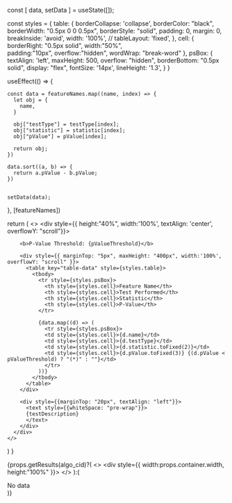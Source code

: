 


  const [ data, setData ] = useState([]);

  const styles = {
    table: {
      borderCollapse: 'collapse',
      borderColor: "black",
      borderWidth: "0.5px 0 0 0.5px",
      borderStyle: "solid",
      padding: 0,
      margin: 0,
      breakInside: 'avoid',
      width: '100%',
      // tableLayout: 'fixed',
    },
    cell: {
      borderRight: "0.5px solid",
      width:"50%",  
      padding:"10px",
      overflow:"hidden",
      wordWrap: "break-word"
    },
    psBox: {
      textAlign: 'left',
      maxHeight: 500,
      overflow: "hidden",
      borderBottom: "0.5px solid",
      display: "flex",
      fontSize: '14px',
      lineHeight: '1.3',
    }
  }

  useEffect(() => {

    const data = featureNames.map((name, index) => {
      let obj = {
        name,
      }

      obj["testType"] = testType[index];
      obj["statistic"] = statistic[index];
      obj["pValue"] = pValue[index];
      
      return obj;
    })

    data.sort((a, b) => {
      return a.pValue - b.pValue;
    })


    setData(data);
  }, [featureNames])

  return (
    <>
      <div style={{ height:"40%", width:'100%', textAlign: 'center', overflowY: "scroll"}}>

        <b>P-Value Threshold: {pValueThreshold}</b>

        <div style={{ marginTop: "5px", maxHeight: "400px", width:'100%', overflowY: "scroll" }}>
          <table key="table-data" style={styles.table}>
            <tbody>
              <tr style={styles.psBox}>
                <th style={styles.cell}>Feature Name</th>
                <th style={styles.cell}>Test Performed</th>
                <th style={styles.cell}>Statistic</th>
                <th style={styles.cell}>P-Value</th>
              </tr>

              {data.map((d) => (
                <tr style={styles.psBox}>
                <td style={styles.cell}>{d.name}</td>
                <td style={styles.cell}>{d.testType}</td>
                <td style={styles.cell}>{d.statistic.toFixed(2)}</td>
                <td style={styles.cell}>{d.pValue.toFixed(3)} {(d.pValue < pValueThreshold) ? "(*)" : ""}</td>
                </tr>
              ))}
            </tbody>
          </table>
        </div>

        <div style={{marginTop: "20px", textAlign: "left"}}>
          <text style={{whiteSpace: "pre-wrap"}}>
          {testDescription}
          </text>
        </div>
      </div>
    </>
  )
}

{props.getResults(algo_cid)?(
  <>
    <div style={{ width:props.container.width, height:"100%" }}>
      <MyChart featureNames={props.getResults(algo_cid).feature_names}
                statistic={props.getResults(algo_cid).statistic}
                testType={props.getResults(algo_cid).test_name}
                testDescription={props.getResults(algo_cid).test_description}
                pValue={props.getResults(algo_cid).pvalue} 
                pValueThreshold={props.getResults(algo_cid).pvalue_threshold}
                properties={props.properties} />
    </div>
  </>
):(
  <div>No data</div>
)}